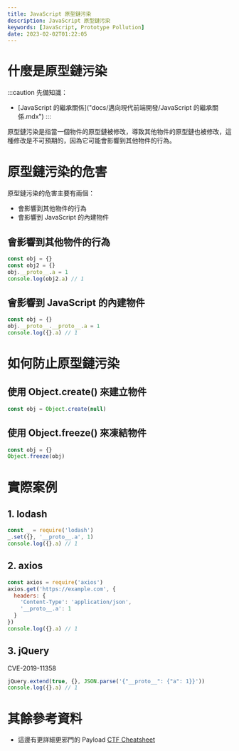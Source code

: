 ```yaml
---
title: JavaScript 原型鏈污染
description: JavaScript 原型鏈污染
keywords: [JavaScript, Prototype Pollution]
date: 2023-02-02T01:22:05
---
```


# 什麼是原型鏈污染
:::caution
先備知識：
- [JavaScript 的繼承關係]("docs/邁向現代前端開發/JavaScript 的繼承關係.mdx")
:::

原型鏈污染是指當一個物件的原型鏈被修改，導致其他物件的原型鏈也被修改，這種修改是不可預期的，因為它可能會影響到其他物件的行為。

# 原型鏈污染的危害
原型鏈污染的危害主要有兩個：
- 會影響到其他物件的行為
- 會影響到 JavaScript 的內建物件

## 會影響到其他物件的行為
```js
const obj = {}
const obj2 = {}
obj.__proto__.a = 1
console.log(obj2.a) // 1
```

## 會影響到 JavaScript 的內建物件
```js
const obj = {}
obj.__proto__.__proto__.a = 1
console.log({}.a) // 1
```

# 如何防止原型鏈污染
## 使用 Object.create() 來建立物件
```js
const obj = Object.create(null)
```

## 使用 Object.freeze() 來凍結物件
```js
const obj = {}
Object.freeze(obj)
```

# 實際案例
## 1. lodash
```js
const _ = require('lodash')
_.set({}, '__proto__.a', 1)
console.log({}.a) // 1
```

## 2. axios
```js
const axios = require('axios')
axios.get('https://example.com', {
  headers: {
    'Content-Type': 'application/json',
    '__proto__.a': 1
  }
})
console.log({}.a) // 1
```

## 3. jQuery
CVE-2019-11358
```js
jQuery.extend(true, {}, JSON.parse('{"__proto__": {"a": 1}}'))
console.log({}.a) // 1
```

# 其餘參考資料
- 這邊有更詳細更邪門的 Payload [CTF Cheatsheet](https://github.com/w181496/Web-CTF-Cheatsheet#prototype-pollution)
